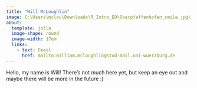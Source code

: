 ```yaml
---
title: "Will McLoughlin"
image: C:\Users\mclou\Downloads\R_Intro_EO\Oberpfaffenhofen_smile.jpg\
about: 
  template: jolla
  image-shape: round
  image-width: 17em
  links:
    - text: Email
      href: mailto:william.mcloughlin@stud-mail.uni-wuerzburg.de
---
```


Hello, my name is Will! There's not much here yet, but keep an eye out and maybe there will be more in the future :)
